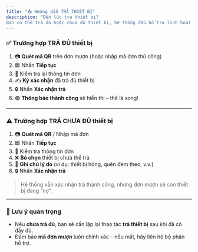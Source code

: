 ```yaml
---
title: "📤 Hướng dẫn TRẢ THIẾT BỊ"
description: "Đến lúc trả thiết bị? 
Bạn có thể trả đủ hoặc chưa đủ thiết bị, hệ thống đều hỗ trợ linh hoạt."
---
```


### ✅ Trường hợp TRẢ ĐỦ thiết bị

1. 📷 **Quét mã QR** trên đơn mượn (hoặc nhập mã đơn thủ công)
2. 🟦 Nhấn **Tiếp tục**
3. 👀 Kiểm tra lại thông tin đơn
4. ✍️ **Ký xác nhận** đã trả đủ thiết bị
5. 🔒 Nhấn **Xác nhận trả**
6. 🟢 **Thông báo thành công** sẽ hiển thị – thế là xong\!

---

### ⚠️ Trường hợp TRẢ CHƯA ĐỦ thiết bị

1. 📷 **Quét mã QR** / Nhập mã đơn
2. 🟦 Nhấn **Tiếp tục**
3. 🧐 Kiểm tra thông tin đơn
4. ❌ **Bỏ chọn** thiết bị chưa thể trả
5. 📝 **Ghi chú lý do** (ví dụ: thiết bị hỏng, quên đem theo, v.v.)
6. 🔒 Nhấn **Xác nhận trả**

> Hệ thống vẫn xác nhận trả thành công, nhưng đơn mượn sẽ còn thiết bị đang “nợ”.

---

### 📝 Lưu ý quan trọng

- Nếu **chưa trả đủ**, bạn sẽ cần lặp lại thao tác **trả thiết bị** sau khi đã có đầy đủ.
- Đảm bảo **mã đơn mượn** luôn chính xác – nếu mất, hãy liên hệ bộ phận hỗ trợ.